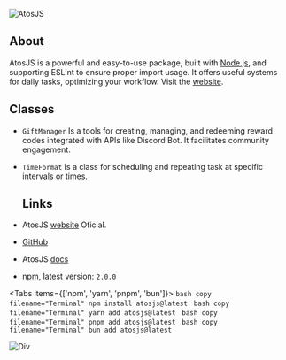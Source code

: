 
![AtosJS](../public/atos.png)

## About
AtosJS is a powerful and easy-to-use package, built with [Node.js](https://nodejs.org/), and supporting ESLint to ensure proper import usage. It offers useful systems for daily tasks, optimizing your workflow. Visit the [website](https://atos.js.org/).

## Classes
- `GiftManager` Is a tools for creating, managing, and redeeming reward codes  integrated with APIs like Discord Bot. It facilitates community engagement.
- `TimeFormat` Is a class for scheduling and repeating task at specific intervals or times.

  ## Links
- AtosJS [website](https://atos.js.org/) Oficial.
- [GitHub](https://github.com/yeyTaken/atosjs)
- AtosJS [docs](https://atos.js.org/docs)
- [npm](https://www.npmjs.com/package/atosjs), latest version: `2.0.0`


<Tabs items={['npm', 'yarn', 'pnpm', 'bun']}>
  <Tab>
    ```bash copy filename="Terminal"
    npm install atosjs@latest
    ```
  </Tab>
  <Tab>
    ```bash copy filename="Terminal"
    yarn add atosjs@latest
    ```
  </Tab>
  <Tab>
    ```bash copy filename="Terminal"
    pnpm add atosjs@latest
    ```
  </Tab>
  <Tab>
    ```bash copy filename="Terminal"
    bun add atosjs@latest
    ```
  </Tab>
</Tabs>

![Div](https://raw.githubusercontent.com/catppuccin/catppuccin/main/assets/footers/gray0_ctp_on_line.svg?sanitize=true)
